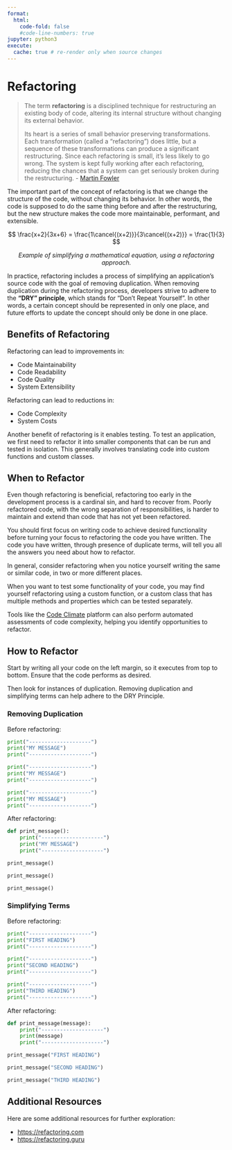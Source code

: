 ```yaml
---
format:
  html:
    code-fold: false
    #code-line-numbers: true
jupyter: python3
execute:
  cache: true # re-render only when source changes
---
```


# Refactoring


> The term **refactoring** is a disciplined technique for restructuring an existing body of code, altering its internal structure without changing its external behavior.
>
> Its heart is a series of small behavior preserving transformations. Each transformation (called a “refactoring”) does little, but a sequence of these transformations can produce a significant restructuring. Since each refactoring is small, it's less likely to go wrong. The system is kept fully working after each refactoring, reducing the chances that a system can get seriously broken during the restructuring. - [Martin Fowler](https://refactoring.com/)

The important part of the concept of refactoring is that we change the structure of the code, without changing its behavior. In other words, the code is supposed to do the same thing before and after the restructuring, but the new structure makes the code more maintainable, performant, and extensible.




::: {.equation #eq:simple-equation}
$$
\frac{x+2}{3x+6} = \frac{1\cancel{(x+2)}}{3\cancel{(x+2)}} = \frac{1}{3}
$$

<p style="text-align: center; display: block; margin-top: 10px;">
*Example of simplifying a mathematical equation, using a refactoring approach.*
</p>
:::

In practice, refactoring includes a process of simplifying an application's source code with the goal of removing duplication. When removing duplication during the refactoring process, developers strive to adhere to the **"DRY" principle**, which stands for "Don't Repeat Yourself". In other words, a certain concept should be represented in only one place, and future efforts to update the concept should only be done in one place.


## Benefits of Refactoring

Refactoring can lead to improvements in:

  + Code Maintainability
  + Code Readability
  + Code Quality
  + System Extensibility

Refactoring can lead to reductions in:

  + Code Complexity
  + System Costs

Another benefit of refactoring is it enables testing. To test an application, we first need to refactor it into smaller components that can be run and tested in isolation. This generally involves translating code into custom functions and custom classes.

## When to Refactor

Even though refactoring is beneficial, refactoring too early in the development process is a cardinal sin, and hard to recover from. Poorly refactored code, with the wrong separation of responsibilities, is harder to maintain and extend than code that has not yet been refactored.

You should first focus on writing code to achieve desired functionality before turning your focus to refactoring the code you have written. The code you have written, through presence of duplicate terms, will tell you all the answers you need about how to refactor.

In general, consider refactoring when you notice yourself writing the same or similar code, in two or more different places.

When you want to test some functionality of your code, you may find yourself refactoring using a custom function, or a custom class that has multiple methods and properties which can be tested separately.

Tools like the [Code Climate](./code-climate.qmd) platform can also perform automated assessments of code complexity, helping you identify opportunities to refactor.

## How to Refactor

Start by writing all your code on the left margin, so it executes from top to bottom.  Ensure that the code performs as desired.

Then look for instances of duplication. Removing duplication and simplifying terms can help adhere to the DRY Principle.


### Removing Duplication

Before refactoring:

```python
print("--------------------")
print("MY MESSAGE")
print("--------------------")

print("--------------------")
print("MY MESSAGE")
print("--------------------")

print("--------------------")
print("MY MESSAGE")
print("--------------------")
```

After refactoring:

```python
def print_message():
    print("--------------------")
    print("MY MESSAGE")
    print("--------------------")

print_message()

print_message()

print_message()
```

### Simplifying Terms

Before refactoring:

```python
print("--------------------")
print("FIRST HEADING")
print("--------------------")

print("--------------------")
print("SECOND HEADING")
print("--------------------")

print("--------------------")
print("THIRD HEADING")
print("--------------------")
```

After refactoring:

```python
def print_message(message):
    print("--------------------")
    print(message)
    print("--------------------")

print_message("FIRST HEADING")

print_message("SECOND HEADING")

print_message("THIRD HEADING")
```


## Additional Resources

Here are some additional resources for further exploration:

  + <https://refactoring.com>
  + <https://refactoring.guru>
